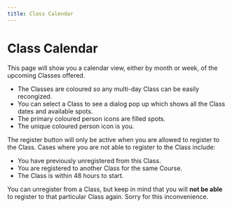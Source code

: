 ```yaml
---
title: Class Calendar
---
```


# Class Calendar

This page will show you a calendar view, either by month or week, of the upcoming Classes offered.

- The Classes are coloured so any multi-day Class can be easily recongized.
- You can select a Class to see a dialog pop up which shows all the Class dates and available spots.
- The primary coloured person icons are filled spots.
- The unique coloured person icon is you.

The register button will only be active when you are allowed to register to the Class.
Cases where you are not able to register to the Class include:

- You have previously unregistered from this Class.
- You are registered to another Class for the same Course.
- The Class is within 48 hours to start.

You can unregister from a Class, but keep in mind that you will **not be able** to register to that particular Class again. Sorry for this inconvenience.
